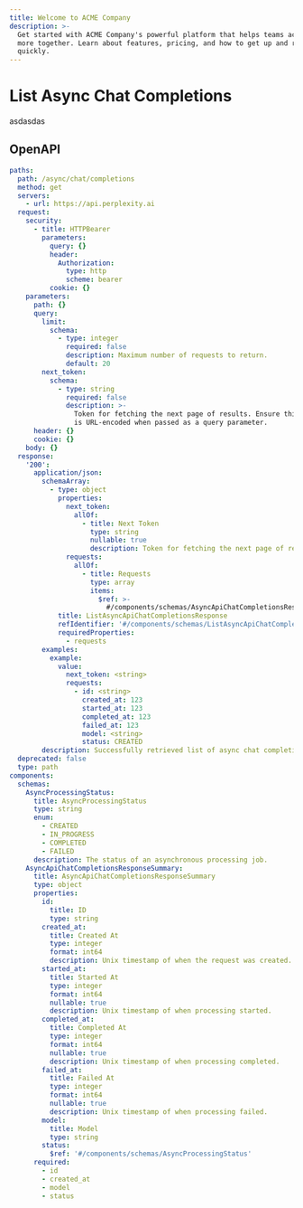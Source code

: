 ```yaml
---
title: Welcome to ACME Company
description: >-
  Get started with ACME Company's powerful platform that helps teams achieve
  more together. Learn about features, pricing, and how to get up and running
  quickly.
---
```

# List Async Chat Completions

asdasdas

## OpenAPI

```yaml "get /async/chat/completions"
paths:
  path: /async/chat/completions
  method: get
  servers:
    - url: https://api.perplexity.ai
  request:
    security:
      - title: HTTPBearer
        parameters:
          query: {}
          header:
            Authorization:
              type: http
              scheme: bearer
          cookie: {}
    parameters:
      path: {}
      query:
        limit:
          schema:
            - type: integer
              required: false
              description: Maximum number of requests to return.
              default: 20
        next_token:
          schema:
            - type: string
              required: false
              description: >-
                Token for fetching the next page of results. Ensure this token
                is URL-encoded when passed as a query parameter.
      header: {}
      cookie: {}
    body: {}
  response:
    '200':
      application/json:
        schemaArray:
          - type: object
            properties:
              next_token:
                allOf:
                  - title: Next Token
                    type: string
                    nullable: true
                    description: Token for fetching the next page of results.
              requests:
                allOf:
                  - title: Requests
                    type: array
                    items:
                      $ref: >-
                        #/components/schemas/AsyncApiChatCompletionsResponseSummary
            title: ListAsyncApiChatCompletionsResponse
            refIdentifier: '#/components/schemas/ListAsyncApiChatCompletionsResponse'
            requiredProperties:
              - requests
        examples:
          example:
            value:
              next_token: <string>
              requests:
                - id: <string>
                  created_at: 123
                  started_at: 123
                  completed_at: 123
                  failed_at: 123
                  model: <string>
                  status: CREATED
        description: Successfully retrieved list of async chat completion requests.
  deprecated: false
  type: path
components:
  schemas:
    AsyncProcessingStatus:
      title: AsyncProcessingStatus
      type: string
      enum:
        - CREATED
        - IN_PROGRESS
        - COMPLETED
        - FAILED
      description: The status of an asynchronous processing job.
    AsyncApiChatCompletionsResponseSummary:
      title: AsyncApiChatCompletionsResponseSummary
      type: object
      properties:
        id:
          title: ID
          type: string
        created_at:
          title: Created At
          type: integer
          format: int64
          description: Unix timestamp of when the request was created.
        started_at:
          title: Started At
          type: integer
          format: int64
          nullable: true
          description: Unix timestamp of when processing started.
        completed_at:
          title: Completed At
          type: integer
          format: int64
          nullable: true
          description: Unix timestamp of when processing completed.
        failed_at:
          title: Failed At
          type: integer
          format: int64
          nullable: true
          description: Unix timestamp of when processing failed.
        model:
          title: Model
          type: string
        status:
          $ref: '#/components/schemas/AsyncProcessingStatus'
      required:
        - id
        - created_at
        - model
        - status
```

